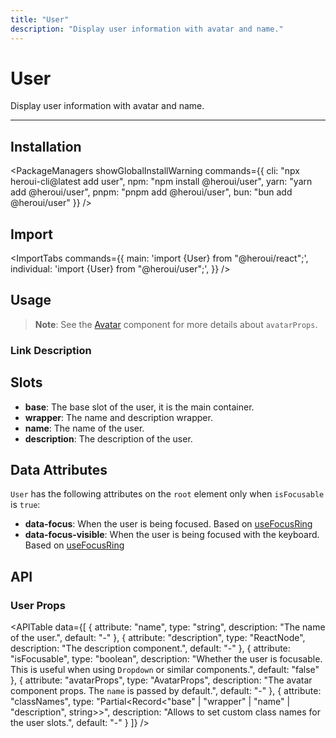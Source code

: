 ```yaml
---
title: "User"
description: "Display user information with avatar and name."
---
```



# User

Display user information with avatar and name.

<ComponentLinks component="user" />

---

<CarbonAd/>

## Installation

<PackageManagers
  showGlobalInstallWarning
  commands={{
    cli: "npx heroui-cli@latest add user",
    npm: "npm install @heroui/user",
    yarn: "yarn add @heroui/user",
    pnpm: "pnpm add @heroui/user",
    bun: "bun add @heroui/user"
  }}
/>


## Import

<ImportTabs
  commands={{
    main: 'import {User} from "@heroui/react";',
    individual: 'import {User} from "@heroui/user";',
  }}
/>

## Usage

<CodeDemo title="Usage" files={userContent.usage} />

> **Note**: See the [Avatar](/docs/components/avatar) component for more details about `avatarProps`.

### Link Description

<CodeDemo title="Link Description" files={userContent.linkDescription} />

## Slots

- **base**: The base slot of the user, it is the main container.
- **wrapper**: The name and description wrapper.
- **name**: The name of the user.
- **description**: The description of the user.

<Spacer y={4}/>  

## Data Attributes

`User` has the following attributes on the `root` element only when `isFocusable` is `true`:

- **data-focus**:
  When the user is being focused. Based on [useFocusRing](https://react-spectrum.adobe.com/react-aria/useFocusRing.html)
- **data-focus-visible**:
  When the user is being focused with the keyboard. Based on [useFocusRing](https://react-spectrum.adobe.com/react-aria/useFocusRing.html)

<Spacer y={4}/>  

## API

### User Props

<APITable
  data={[
    {
      attribute: "name",
      type: "string",
      description: "The name of the user.",
      default: "-"
    },
    {
      attribute: "description", 
      type: "ReactNode",
      description: "The description component.",
      default: "-"
    },
    {
      attribute: "isFocusable",
      type: "boolean", 
      description: "Whether the user is focusable. This is useful when using `Dropdown` or similar components.",
      default: "false"
    },
    {
      attribute: "avatarProps",
      type: "AvatarProps",
      description: "The avatar component props. The `name` is passed by default.",
      default: "-"
    },
    {
      attribute: "classNames",
      type: "Partial<Record<\"base\" | \"wrapper\" | \"name\" | \"description\", string>>",
      description: "Allows to set custom class names for the user slots.",
      default: "-"
    }
  ]}
/>
